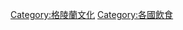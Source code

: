 {{Catnav|頁面分類|各種主題的頁面分類|按國家分類|各國飲食}}
{{Catnav|頁面分類|各種主題的頁面分類|按國家分類|各國文化|格陵蘭文化}}
{{Catnav|頁面分類|人類社會|文化|各國文化|格陵蘭文化}}

[[Category:格陵蘭文化|Category:格陵蘭文化]]
[[Category:各國飲食|Category:各國飲食]]